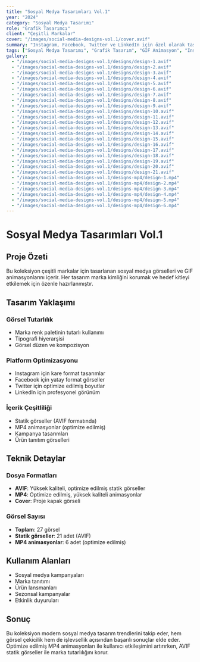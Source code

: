 ```yaml
---
title: "Sosyal Medya Tasarımları Vol.1"
year: "2024"
category: "Sosyal Medya Tasarımı"
role: "Grafik Tasarımcı"
client: "Çeşitli Markalar"
cover: "/images/social-media-designs-vol.1/cover.avif"
summary: "Instagram, Facebook, Twitter ve LinkedIn için özel olarak tasarlanan sosyal medya görselleri ve GIF animasyonları koleksiyonu. Marka tutarlılığı ve görsel çekicilik odaklı tasarımlar."
tags: ["Sosyal Medya Tasarımı", "Grafik Tasarım", "GIF Animasyon", "Instagram", "Facebook", "Twitter", "LinkedIn", "Marka Kimliği"]
gallery:
  - "/images/social-media-designs-vol.1/designs/design-1.avif"
  - "/images/social-media-designs-vol.1/designs/design-2.avif"
  - "/images/social-media-designs-vol.1/designs/design-3.avif"
  - "/images/social-media-designs-vol.1/designs/design-4.avif"
  - "/images/social-media-designs-vol.1/designs/design-5.avif"
  - "/images/social-media-designs-vol.1/designs/design-6.avif"
  - "/images/social-media-designs-vol.1/designs/design-7.avif"
  - "/images/social-media-designs-vol.1/designs/design-8.avif"
  - "/images/social-media-designs-vol.1/designs/design-9.avif"
  - "/images/social-media-designs-vol.1/designs/design-10.avif"
  - "/images/social-media-designs-vol.1/designs/design-11.avif"
  - "/images/social-media-designs-vol.1/designs/design-12.avif"
  - "/images/social-media-designs-vol.1/designs/design-13.avif"
  - "/images/social-media-designs-vol.1/designs/design-14.avif"
  - "/images/social-media-designs-vol.1/designs/design-15.avif"
  - "/images/social-media-designs-vol.1/designs/design-16.avif"
  - "/images/social-media-designs-vol.1/designs/design-17.avif"
  - "/images/social-media-designs-vol.1/designs/design-18.avif"
  - "/images/social-media-designs-vol.1/designs/design-19.avif"
  - "/images/social-media-designs-vol.1/designs/design-20.avif"
  - "/images/social-media-designs-vol.1/designs/design-21.avif"
  - "/images/social-media-designs-vol.1/designs-mp4/design-1.mp4"
  - "/images/social-media-designs-vol.1/designs-mp4/design-2.mp4"
  - "/images/social-media-designs-vol.1/designs-mp4/design-3.mp4"
  - "/images/social-media-designs-vol.1/designs-mp4/design-4.mp4"
  - "/images/social-media-designs-vol.1/designs-mp4/design-5.mp4"
  - "/images/social-media-designs-vol.1/designs-mp4/design-6.mp4"
---
```


# Sosyal Medya Tasarımları Vol.1

## Proje Özeti

Bu koleksiyon çeşitli markalar için tasarlanan sosyal medya görselleri ve GIF animasyonlarını içerir. Her tasarım marka kimliğini korumak ve hedef kitleyi etkilemek için özenle hazırlanmıştır.

## Tasarım Yaklaşımı

### **Görsel Tutarlılık**
- Marka renk paletinin tutarlı kullanımı
- Tipografi hiyerarşisi
- Görsel düzen ve kompozisyon

### **Platform Optimizasyonu**
- Instagram için kare format tasarımlar
- Facebook için yatay format görseller
- Twitter için optimize edilmiş boyutlar
- LinkedIn için profesyonel görünüm

### **İçerik Çeşitliliği**
- Statik görseller (AVIF formatında)
- MP4 animasyonlar (optimize edilmiş)
- Kampanya tasarımları
- Ürün tanıtım görselleri

## Teknik Detaylar

### **Dosya Formatları**
- **AVIF**: Yüksek kaliteli, optimize edilmiş statik görseller
- **MP4**: Optimize edilmiş, yüksek kaliteli animasyonlar
- **Cover**: Proje kapak görseli

### **Görsel Sayısı**
- **Toplam**: 27 görsel
- **Statik görseller**: 21 adet (AVIF)
- **MP4 animasyonlar**: 6 adet (optimize edilmiş)

## Kullanım Alanları

- Sosyal medya kampanyaları
- Marka tanıtımı
- Ürün lansmanları
- Sezonsal kampanyalar
- Etkinlik duyuruları

## Sonuç

Bu koleksiyon modern sosyal medya tasarım trendlerini takip eder, hem görsel çekicilik hem de işlevsellik açısından başarılı sonuçlar elde eder. Optimize edilmiş MP4 animasyonları ile kullanıcı etkileşimini artırırken, AVIF statik görseller ile marka tutarlılığını korur.
